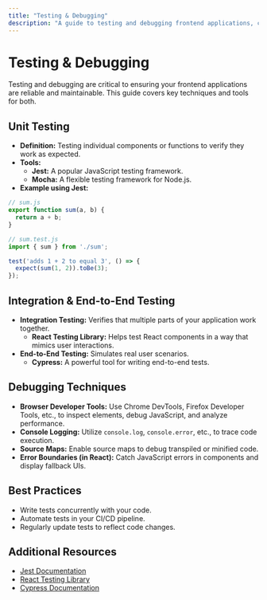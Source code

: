 ```yaml
---
title: "Testing & Debugging"
description: "A guide to testing and debugging frontend applications, covering unit testing, integration testing, and effective debugging techniques."
---
```


# Testing & Debugging

Testing and debugging are critical to ensuring your frontend applications are reliable and maintainable. This guide covers key techniques and tools for both.

## Unit Testing

- **Definition:** Testing individual components or functions to verify they work as expected.
- **Tools:**
  - **Jest:** A popular JavaScript testing framework.
  - **Mocha:** A flexible testing framework for Node.js.
- **Example using Jest:**

~~~javascript
// sum.js
export function sum(a, b) {
  return a + b;
}

// sum.test.js
import { sum } from './sum';

test('adds 1 + 2 to equal 3', () => {
  expect(sum(1, 2)).toBe(3);
});
~~~

## Integration & End-to-End Testing

- **Integration Testing:** Verifies that multiple parts of your application work together.
  - **React Testing Library:** Helps test React components in a way that mimics user interactions.
- **End-to-End Testing:** Simulates real user scenarios.
  - **Cypress:** A powerful tool for writing end-to-end tests.

## Debugging Techniques

- **Browser Developer Tools:** Use Chrome DevTools, Firefox Developer Tools, etc., to inspect elements, debug JavaScript, and analyze performance.
- **Console Logging:** Utilize `console.log`, `console.error`, etc., to trace code execution.
- **Source Maps:** Enable source maps to debug transpiled or minified code.
- **Error Boundaries (in React):** Catch JavaScript errors in components and display fallback UIs.

## Best Practices

- Write tests concurrently with your code.
- Automate tests in your CI/CD pipeline.
- Regularly update tests to reflect code changes.

## Additional Resources

- [Jest Documentation](https://jestjs.io/)
- [React Testing Library](https://testing-library.com/docs/react-testing-library/intro/)
- [Cypress Documentation](https://www.cypress.io/)
